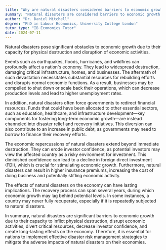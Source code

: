 ```yaml
---
title: "Why are natural disasters considered barriers to economic growth?"
summary: "Natural disasters are considered barriers to economic growth as they cause physical destruction and disrupt economic activities."
author: "Dr. Daniel Mitchell"
degree: "PhD in Labour Economics, University College London"
tutor_type: "IB Economics Tutor"
date: 2024-07-11
---
```


Natural disasters pose significant obstacles to economic growth due to their capacity for physical destruction and disruption of economic activities.

Events such as earthquakes, floods, hurricanes, and wildfires can profoundly affect a nation's economy. They lead to widespread destruction, damaging critical infrastructure, homes, and businesses. The aftermath of such devastation necessitates substantial resources for rebuilding efforts and disrupts normal economic functions. As a result, businesses may be compelled to shut down or scale back their operations, which can decrease production levels and lead to higher unemployment rates.

In addition, natural disasters often force governments to redirect financial resources. Funds that could have been allocated to other essential sectors, such as education, healthcare, and infrastructure development—key components for fostering long-term economic growth—are instead channeled into disaster relief and recovery initiatives. This diversion can also contribute to an increase in public debt, as governments may need to borrow to finance their recovery efforts.

The economic repercussions of natural disasters extend beyond immediate destruction. They can erode investor confidence, as potential investors may view the affected country as a risky environment for investment. This diminished confidence can lead to a decline in foreign direct investment (FDI), which is crucial for stimulating economic growth. Furthermore, natural disasters can result in higher insurance premiums, increasing the cost of doing business and potentially stifling economic activity.

The effects of natural disasters on the economy can have lasting implications. The recovery process can span several years, during which economic growth may lag behind potential levels. In some instances, a country may never fully recuperate, especially if it is repeatedly subjected to natural disasters.

In summary, natural disasters are significant barriers to economic growth due to their capacity to inflict physical destruction, disrupt economic activities, divert critical resources, decrease investor confidence, and create long-lasting effects on the economy. Therefore, it is essential for nations to implement effective disaster risk management strategies to mitigate the adverse impacts of natural disasters on their economies.
    